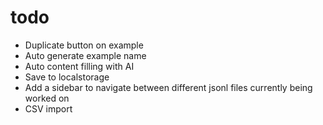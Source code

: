 # todo

- Duplicate button on example
- Auto generate example name
- Auto content filling with AI
- Save to localstorage
- Add a sidebar to navigate between different jsonl files currently being worked on
- CSV import
